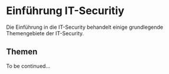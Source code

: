 # Einführung IT-Securitiy

Die Einführung in die IT-Security behandelt einige grundlegende Themengebiete der IT-Security.

## Themen

To be continued...
